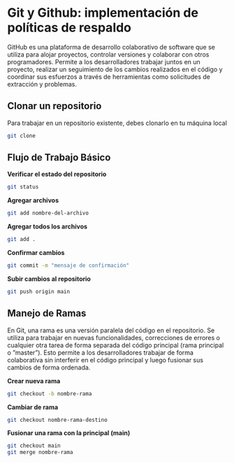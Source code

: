 # Git y Github: implementación de políticas de respaldo

GitHub es una plataforma de desarrollo colaborativo de software que se utiliza para alojar proyectos, controlar versiones y colaborar con otros programadores. Permite a los desarrolladores trabajar juntos en un proyecto, realizar un seguimiento de los cambios realizados en el código y coordinar sus esfuerzos a través de herramientas como solicitudes de extracción y problemas. 

## Clonar un repositorio
Para trabajar en un repositorio existente, debes clonarlo en tu máquina local

```sh
git clone
```

## Flujo de Trabajo Básico

**Verificar el estado del repositorio**
```sh
git status
```

**Agregar archivos**
```sh
git add nombre-del-archivo
```

**Agregar todos los archivos**
```sh
git add .
```

**Confirmar cambios**
```sh
git commit -m "mensaje de confirmación"
```

**Subir cambios al repositorio**
```sh
git push origin main
```

## Manejo de Ramas
En Git, una rama es una versión paralela del código en el repositorio. Se utiliza para trabajar en nuevas funcionalidades, correcciones de errores o cualquier otra tarea de forma separada del código principal (rama principal o ”master”). Esto permite a los desarrolladores trabajar de forma colaborativa sin interferir en el código principal y luego fusionar sus cambios de forma ordenada.

**Crear nueva rama**
```sh
git checkout -b nombre-rama
```

**Cambiar de rama**
```sh
git checkout nombre-rama-destino
```

**Fusionar una rama con la principal (main)**
```sh
git checkout main
git merge nombre-rama
```
